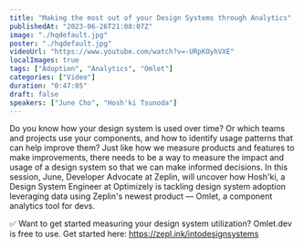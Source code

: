 ```yaml
---
title: "Making the most out of your Design Systems through Analytics"
publishedAt: "2023-06-26T21:08:07Z"
image: "./hqdefault.jpg"
poster: "./hqdefault.jpg"
videoUrl: "https://www.youtube.com/watch?v=-URpKOyhVXE"
localImages: true
tags: ["Adoption", "Analytics", "Omlet"]
categories: ["Video"]
duration: "0:47:05"
draft: false
speakers: ["June Cho", "Hosh'ki Tsunoda"]
---
```


Do you know how your design system is used over time? Or which teams and projects use your components, and how to identify usage patterns that can help improve them? Just like how we measure products and features to make improvements, there needs to be a way to measure the impact and usage of a design system so that we can make informed decisions. In this session, June, Developer Advocate at Zeplin, will uncover how Hosh'ki, a Design System Engineer at Optimizely is tackling design system adoption leveraging data using Zeplin's newest product — Omlet, a component analytics tool for devs.

✅ Want to get started measuring your design system utilization?
Omlet.dev is free to use. Get started here: https://zepl.ink/intodesignsystems
